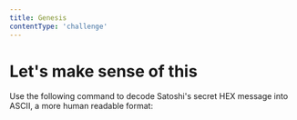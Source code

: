 ```yaml
---
title: Genesis
contentType: 'challenge'
---
```


# Let's make sense of this

Use the following command to decode Satoshi's secret HEX message into ASCII, a more human readable format:
